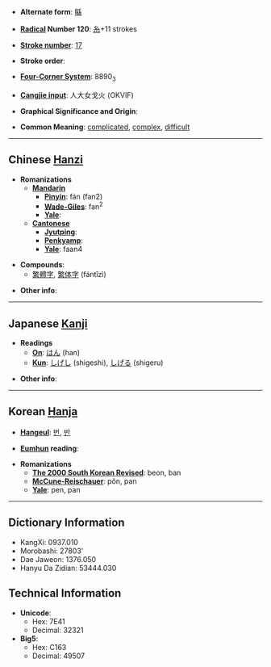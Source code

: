 * '''Alternate form''': [[緐]]

* '''[[Wiktionary:Chinese radical index| Radical]] Number 120''': [[Wiktionary:Chinese radical index 糸|糸]]+11 strokes

* '''[[Wiktionary:Chinese total strokes index|Stroke number]]''': [[Wiktionary:Chinese total strokes index 17|17]]

* '''Stroke order''': 

* '''[[Wiktionary:Chinese four corner index|Four-Corner System]]''': 8890<sub>3</sub>

* '''[[Wiktionary:Chinese Cangjie index|Cangjie input]]''': 人大女戈火 (OKVIF)

* '''Graphical Significance and Origin''': 

* '''Common Meaning''': [[complicated]], [[complex]], [[difficult]]

----

== Chinese [[Hanzi]] ==

* '''Romanizations'''
** '''[[Mandarin]]'''
*** '''[[Pinyin]]''': fán (fan2)
*** '''[[Wade-Giles]]''': fan<sup>2</sup>
*** '''[[Yale]]''': 
** '''[[Cantonese]]'''
*** '''[[Jyutping]]''':
*** '''[[Penkyamp]]''': 
*** '''[[Yale]]''': faan4

* '''Compounds''':
**[[繁體字]], [[繁体字]] (fántǐzì)

* '''Other info''': 

----

== Japanese [[Kanji]] ==

* '''Readings'''
** '''[[On]]''': [[はん]] (han)
** '''[[Kun]]''': [[しげし]] (shigeshi), [[しげる]] (shigeru)

* '''Other info''':  

----

== Korean [[Hanja]] ==

* '''[[Hangeul]]''': [[번]], [[반]]

* '''[[Eumhun]] reading''': 

* '''Romanizations'''
** '''[[The 2000 South Korean Revised Romanization|The 2000 South Korean Revised]]''': beon, ban
** '''[[McCune-Reischauer]]''': pŏn, pan
** '''[[Yale]]''': pen, pan

----

== Dictionary Information ==

* KangXi: 0937.010
* Morobashi: 27803'
* Dae Jaweon: 1376.050
* Hanyu Da Zidian: 53444.030

== Technical Information ==

* '''Unicode''':
** Hex: 7E41
** Decimal: 32321
* '''Big5''':
** Hex: C163
** Decimal: 49507